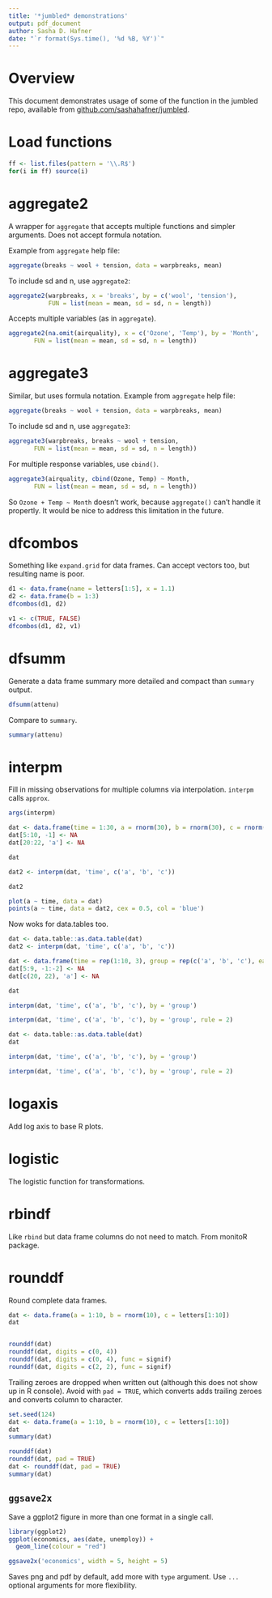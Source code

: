 ```yaml
---
title: '*jumbled* demonstrations'
output: pdf_document
author: Sasha D. Hafner
date: "`r format(Sys.time(), '%d %B, %Y')`"
---
```


# Overview
This document demonstrates usage of some of the function in the jumbled repo, available from [github.com/sashahafner/jumbled](github.com/sashahafner/jumbled).

# Load functions

```r
ff <- list.files(pattern = '\\.R$')
for(i in ff) source(i)
```

# aggregate2
A wrapper for `aggregate` that accepts multiple functions and simpler arguments.
Does not accept formula notation.

Example from `aggregate` help file:
```r
aggregate(breaks ~ wool + tension, data = warpbreaks, mean)
```

To include sd and n, use `aggregate2`:
```r
aggregate2(warpbreaks, x = 'breaks', by = c('wool', 'tension'), 
           FUN = list(mean = mean, sd = sd, n = length))
```

Accepts multiple variables (as in `aggregate`).

```r
aggregate2(na.omit(airquality), x = c('Ozone', 'Temp'), by = 'Month', 
	   FUN = list(mean = mean, sd = sd, n = length))
```

# aggregate3

Similar, but uses formula notation.
Example from `aggregate` help file:

```r
aggregate(breaks ~ wool + tension, data = warpbreaks, mean)
```

To include sd and n, use `aggregate3`:

```r
aggregate3(warpbreaks, breaks ~ wool + tension, 
	   FUN = list(mean = mean, sd = sd, n = length))
```

For multiple response variables, use `cbind()`.

```r
aggregate3(airquality, cbind(Ozone, Temp) ~ Month, 
	   FUN = list(mean = mean, sd = sd, n = length))
```

So `Ozone + Temp ~ Month` doesn't work, because `aggregate()` can't handle it propertly.
It would be nice to address this limitation in the future.

# dfcombos
Something like `expand.grid` for data frames.
Can accept vectors too, but resulting name is poor.

```r
d1 <- data.frame(name = letters[1:5], x = 1.1)
d2 <- data.frame(b = 1:3)
dfcombos(d1, d2)

v1 <- c(TRUE, FALSE)
dfcombos(d1, d2, v1)
```

# dfsumm
Generate a data frame summary more detailed and compact than `summary` output.

```r
dfsumm(attenu)
```

Compare to `summary`.

```r
summary(attenu)
```

# interpm
Fill in missing observations for multiple columns via interpolation.
`interpm` calls `approx`.

```r
args(interpm)
```


```r
dat <- data.frame(time = 1:30, a = rnorm(30), b = rnorm(30), c = rnorm(30))
dat[5:10, -1] <- NA
dat[20:22, 'a'] <- NA

dat

dat2 <- interpm(dat, 'time', c('a', 'b', 'c'))

dat2

plot(a ~ time, data = dat)
points(a ~ time, data = dat2, cex = 0.5, col = 'blue')
```

Now woks for data.tables too.

```r
dat <- data.table::as.data.table(dat)
dat2 <- interpm(dat, 'time', c('a', 'b', 'c'))
```

```r
dat <- data.frame(time = rep(1:10, 3), group = rep(c('a', 'b', 'c'), each = 10), a = rnorm(30), b = rnorm(30), c = rnorm(30))
dat[5:9, -1:-2] <- NA
dat[c(20, 22), 'a'] <- NA

dat
```

```r
interpm(dat, 'time', c('a', 'b', 'c'), by = 'group')
```

```r
interpm(dat, 'time', c('a', 'b', 'c'), by = 'group', rule = 2)
```

```r
dat <- data.table::as.data.table(dat)
dat
```

```r
interpm(dat, 'time', c('a', 'b', 'c'), by = 'group')
```

```r
interpm(dat, 'time', c('a', 'b', 'c'), by = 'group', rule = 2)
```


# logaxis
Add log axis to base R plots.

# logistic
The logistic function for transformations.

# rbindf
Like `rbind` but data frame columns do not need to match.
From monitoR package.

# rounddf
Round complete data frames.

```r
dat <- data.frame(a = 1:10, b = rnorm(10), c = letters[1:10])
dat


rounddf(dat)
rounddf(dat, digits = c(0, 4))
rounddf(dat, digits = c(0, 4), func = signif)
rounddf(dat, digits = c(2, 2), func = signif)
```

Trailing zeroes are dropped when written out (although this does not show up in R console).
Avoid with `pad = TRUE`, which converts adds trailing zeroes and converts column to character.


```r
set.seed(124)
dat <- data.frame(a = 1:10, b = rnorm(10), c = letters[1:10])
dat
summary(dat)

rounddf(dat)
rounddf(dat, pad = TRUE)
dat <- rounddf(dat, pad = TRUE)
summary(dat)
```



## `ggsave2x`
Save a ggplot2 figure in more than one format in a single call.

```r
library(ggplot2)
ggplot(economics, aes(date, unemploy)) +
  geom_line(colour = "red")
```

```r
ggsave2x('economics', width = 5, height = 5)
```

Saves png and pdf by default, add more with `type` argument.
Use `...` optional arguments for more flexibility.

